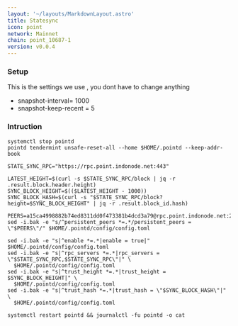 ```yaml
---
layout: '~/layouts/MarkdownLayout.astro'
title: Statesync
icon: point
network: Mainnet
chain: point_10687-1
version: v0.0.4
---
```


### Setup
This is the settings we use , you dont have to change anything

- snapshot-interval= 1000
- snapshot-keep-recent = 5

### Intruction

```
systemctl stop pointd
pointd tendermint unsafe-reset-all --home $HOME/.pointd --keep-addr-book

STATE_SYNC_RPC="https://rpc.point.indonode.net:443"

LATEST_HEIGHT=$(curl -s $STATE_SYNC_RPC/block | jq -r .result.block.header.height)
SYNC_BLOCK_HEIGHT=$(($LATEST_HEIGHT - 1000))
SYNC_BLOCK_HASH=$(curl -s "$STATE_SYNC_RPC/block?height=$SYNC_BLOCK_HEIGHT" | jq -r .result.block_id.hash)

PEERS=a15ca4998882b74ed8311dd0f473381b4dcd3a79@rpc.point.indonode.net:21656 
sed -i.bak -e "s/^persistent_peers *=.*/persistent_peers = \"$PEERS\"/" $HOME/.pointd/config/config.toml

sed -i.bak -e "s|^enable *=.*|enable = true|" $HOME/.pointd/config/config.toml
sed -i.bak -e "s|^rpc_servers *=.*|rpc_servers = \"$STATE_SYNC_RPC,$STATE_SYNC_RPC\"|" \
  $HOME/.pointd/config/config.toml
sed -i.bak -e "s|^trust_height *=.*|trust_height = $SYNC_BLOCK_HEIGHT|" \
  $HOME/.pointd/config/config.toml
sed -i.bak -e "s|^trust_hash *=.*|trust_hash = \"$SYNC_BLOCK_HASH\"|" \
  $HOME/.pointd/config/config.toml

systemctl restart pointd && journalctl -fu pointd -o cat
```